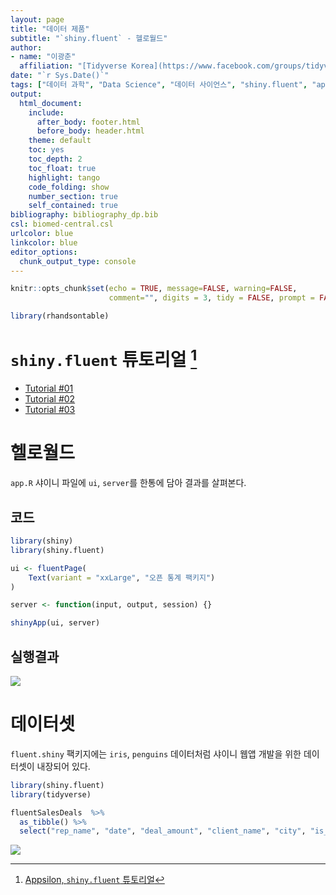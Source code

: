 ```yaml
---
layout: page
title: "데이터 제품"
subtitle: "`shiny.fluent` - 헬로월드"
author:
- name: "이광춘"
  affiliation: "[Tidyverse Korea](https://www.facebook.com/groups/tidyverse/)"
date: "`r Sys.Date()`"
tags: ["데이터 과학", "Data Science", "데이터 사이언스", "shiny.fluent", "appsilon", "헬로월드"]
output:
  html_document: 
    include:
      after_body: footer.html
      before_body: header.html
    theme: default
    toc: yes
    toc_depth: 2
    toc_float: true
    highlight: tango
    code_folding: show
    number_section: true
    self_contained: true
bibliography: bibliography_dp.bib
csl: biomed-central.csl
urlcolor: blue
linkcolor: blue
editor_options: 
  chunk_output_type: console
---
```


```r
knitr::opts_chunk$set(echo = TRUE, message=FALSE, warning=FALSE,
                      comment="", digits = 3, tidy = FALSE, prompt = FALSE, fig.align = 'center')

library(rhandsontable)

```

# `shiny.fluent` 튜토리얼 [^shiny-tutorial] {#shiny-tutorial}


[^shiny-tutorial]: [Appsilon, `shiny.fluent` 튜토리얼](https://appsilon.github.io/shiny.fluent/)

- [Tutorial #01](https://github.com/tidyverse-korea/open_stat_ui/tree/tutorial_00)
- [Tutorial #02](https://github.com/tidyverse-korea/open_stat_ui/tree/tutorial_01)
- [Tutorial #03](https://github.com/tidyverse-korea/open_stat_ui/tree/tutorial_02)

# 헬로월드 {.tabset}

`app.R` 샤이니 파일에 `ui`, `server`를 한통에 담아 결과를 살펴본다.

## 코드

```r
library(shiny)
library(shiny.fluent)

ui <- fluentPage(
    Text(variant = "xxLarge", "오픈 통계 팩키지")
)

server <- function(input, output, session) {}

shinyApp(ui, server)
```



## 실행결과

![](fig/shiny-fluent-helloworld.png)

# 데이터셋 {#dataset-fluent}

`fluent.shiny` 팩키지에는 `iris`, `penguins` 데이터처럼 샤이니 웹앱 개발을 위한 데이터셋이 내장되어 있다.

```r
library(shiny.fluent)
library(tidyverse)

fluentSalesDeals  %>% 
  as_tibble() %>% 
  select("rep_name", "date", "deal_amount", "client_name", "city", "is_closed")
```

![](fig/fluent-dataset.png)

